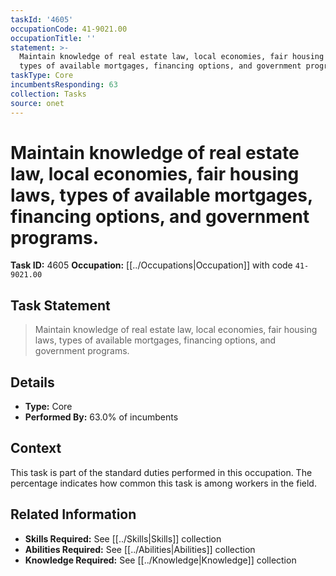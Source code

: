 ```yaml
---
taskId: '4605'
occupationCode: 41-9021.00
occupationTitle: ''
statement: >-
  Maintain knowledge of real estate law, local economies, fair housing laws,
  types of available mortgages, financing options, and government programs.
taskType: Core
incumbentsResponding: 63
collection: Tasks
source: onet
---
```

# Maintain knowledge of real estate law, local economies, fair housing laws, types of available mortgages, financing options, and government programs.

**Task ID:** 4605
**Occupation:** [[../Occupations|Occupation]] with code `41-9021.00`

## Task Statement

> Maintain knowledge of real estate law, local economies, fair housing laws, types of available mortgages, financing options, and government programs.

## Details

- **Type:** Core
- **Performed By:** 63.0% of incumbents

## Context

This task is part of the standard duties performed in this occupation. The percentage indicates how common this task is among workers in the field.

## Related Information

- **Skills Required:** See [[../Skills|Skills]] collection
- **Abilities Required:** See [[../Abilities|Abilities]] collection
- **Knowledge Required:** See [[../Knowledge|Knowledge]] collection
